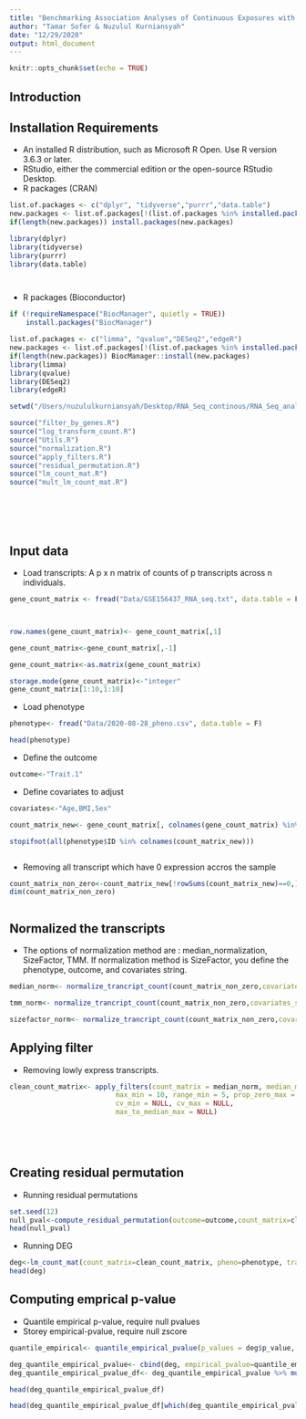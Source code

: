 ```yaml
---
title: "Benchmarking Association Analyses of Continuous Exposures with RNA-seq in Observational Studies"
author: "Tamar Sofer & Nuzulul Kurniansyah"
date: "12/29/2020"
output: html_document
---
```


```r
knitr::opts_chunk$set(echo = TRUE)
```

## Introduction



## Installation Requirements

- An installed R distribution, such as Microsoft R Open. Use R version 3.6.3 or later.
- RStudio, either the commercial edition or the open-source RStudio Desktop.
- R packages (CRAN)


```r
list.of.packages <- c("dplyr", "tidyverse","purrr","data.table")
new.packages <- list.of.packages[!(list.of.packages %in% installed.packages()[,"Package"])]
if(length(new.packages)) install.packages(new.packages)

library(dplyr)
library(tidyverse)
library(purrr)
library(data.table)




```
- R packages (Bioconductor)

```r

if (!requireNamespace("BiocManager", quietly = TRUE))
    install.packages("BiocManager")

list.of.packages <- c("limma", "qvalue","DESeq2","edgeR")
new.packages <- list.of.packages[!(list.of.packages %in% installed.packages()[,"Package"])]
if(length(new.packages)) BiocManager::install(new.packages)
library(limma)
library(qvalue)
library(DESeq2)
library(edgeR)

```


```r
setwd("/Users/nuzululkurniansyah/Desktop/RNA_Seq_continous/RNA_Seq_analysis")

source("filter_by_genes.R")
source("log_transform_count.R")
source("Utils.R")
source("normalization.R")
source("apply_filters.R")
source("residual_permutation.R")
source("lm_count_mat.R")
source("mult_lm_count_mat.R")







```


## Input data

-  Load transcripts: A p x n matrix of counts of p transcripts across n individuals. 

```r

gene_count_matrix <- fread("Data/GSE156437_RNA_seq.txt", data.table = F)



row.names(gene_count_matrix)<- gene_count_matrix[,1]

gene_count_matrix<-gene_count_matrix[,-1]

gene_count_matrix<-as.matrix(gene_count_matrix)

storage.mode(gene_count_matrix)<-"integer"
gene_count_matrix[1:10,1:10]
```

- Load phenotype

```r
phenotype<- fread("Data/2020-08-28_pheno.csv", data.table = F)

head(phenotype)


```

- Define the outcome

```r
outcome<-"Trait.1"
```


- Define covariates to adjust 

```r
covariates<-"Age,BMI,Sex"
```


```r
count_matrix_new<- gene_count_matrix[, colnames(gene_count_matrix) %in% phenotype$ID]

stopifnot(all(phenotype$ID %in% colnames(count_matrix_new)))



```
 
 - Removing all transcript which have 0 expression accros the sample
```r

count_matrix_non_zero<-count_matrix_new[!rowSums(count_matrix_new)==0,]
dim(count_matrix_non_zero)



```

## Normalized the transcripts

- The options of normalization method are : median_normalization, SizeFactor, TMM. If normalization method is SizeFactor, you define the phenotype, outcome, and covariates string.


```r


median_norm<- normalize_trancript_count(count_matrix_non_zero,covariates_string=NULL, outcome=NULL, phenotype=NULL, normalized_type = "median_normalization")

tmm_norm<- normalize_trancript_count(count_matrix_non_zero,covariates_string=NULL, outcome=NULL, phenotype=NULL, normalized_type = "TMM")

sizefactor_norm<- normalize_trancript_count(count_matrix_non_zero,covariates_string=covariates, outcome=outcome, phenotype=phenotype, normalized_type = "SizeFactor")

```


## Applying filter

- Removing lowly express transcripts.


```r



clean_count_matrix<- apply_filters(count_matrix = median_norm, median_min = 1, expression_sum_min = 10, 
                          max_min = 10, range_min = 5, prop_zero_max = 0.5,
                          cv_min = NULL, cv_max = NULL, 
                          max_to_median_max = NULL)



  
```



## Creating residual permutation

- Running residual permutations

```r
set.seed(12)
null_pval<-compute_residual_permutation(outcome=outcome,count_matrix=clean_count_matrix,phenotype=phenotype,family="gaussian",covariates_string=covariates_string,gene_IDs=NULL,n_permute=100,log_transform="log_replace_half_min",null_pval=TRUE,null_zcore=FALSE)
head(null_pval)

```


- Running DEG

```r

deg<-lm_count_mat(count_matrix=clean_count_matrix, pheno=phenotype, trait=outcome, covariates_string=covariates,gene_IDs=NULL, log_transform = "log_replace_half_min")
head(deg)
```

## Computing emprical p-value

- Quantile empirical p-value, require null pvalues
- Storey empirical-pvalue, require null zscore

```r
quantile_empirical<- quantile_empirical_pvalue(p_values = deg$p_value,  null_p_values= null_pval)

deg_quantile_empirical_pvalue<- cbind(deg, empirical_pvalue=quantile_empirical)
deg_quantile_empirical_pvalue_df<- deg_quantile_empirical_pvalue %>% mutate(empirical_BH=p.adjust(empirical_pvalue, method = "BH"))

head(deg_quantile_empirical_pvalue_df)

head(deg_quantile_empirical_pvalue_df[which(deg_quantile_empirical_pvalue_df$empirical_BH < 0.05),])
```





